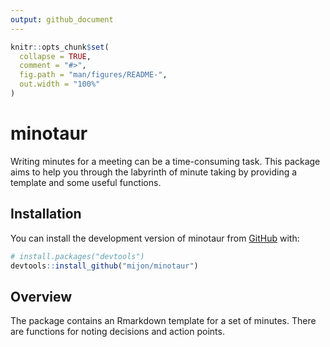 ```yaml
---
output: github_document
---
```


<!-- README.md is generated from README.Rmd. Please edit that file -->

```r
knitr::opts_chunk$set(
  collapse = TRUE,
  comment = "#>",
  fig.path = "man/figures/README-",
  out.width = "100%"
)
```

# minotaur

<!-- badges: start -->
<!-- badges: end -->

Writing minutes for a meeting can be a time-consuming task. 
This package aims to help you through the labyrinth of minute taking by providing a template and some useful functions.

## Installation

You can install the development version of minotaur from [GitHub](https://github.com/) with:

``` r
# install.packages("devtools")
devtools::install_github("mijon/minotaur")
```

## Overview

The package contains an Rmarkdown template for a set of minutes. 
There are functions for noting decisions and action points.

